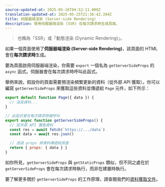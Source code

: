 ```yaml
---
source-updated-at: 2025-05-16T04:52:11.000Z
translation-updated-at: 2025-05-25T21:36:42.394Z
title: 伺服器端渲染 (Server-side Rendering)
description: 使用伺服器端渲染 (SSR) 在每次請求時生成頁面。
---
```


> 也稱為「SSR」或「動態渲染 (Dynamic Rendering)」。

如果一個頁面使用了**伺服器端渲染 (Server-side Rendering)**，該頁面的 HTML 會在**每次請求時**生成。

要為頁面啟用伺服器端渲染，你需要 `export` 一個名為 `getServerSideProps` 的 `async` 函式。伺服器會在每次請求時呼叫此函式。

舉例來說，假設你的頁面需要預渲染頻繁更新的資料（從外部 API 獲取）。你可以編寫 `getServerSideProps` 來獲取這些資料並傳遞給 `Page` 元件，如下所示：

```jsx
export default function Page({ data }) {
  // 渲染資料...
}

// 此函式會在每次請求時被呼叫
export async function getServerSideProps() {
  // 從外部 API 獲取資料
  const res = await fetch(`https://.../data`)
  const data = await res.json()

  // 透過 props 將資料傳遞給頁面
  return { props: { data } }
}
```

如你所見，`getServerSideProps` 與 `getStaticProps` 類似，但不同之處在於 `getServerSideProps` 會在每次請求時執行，而非在建置時執行。

要了解更多關於 `getServerSideProps` 的工作原理，請查閱我們的[資料獲取文件](/docs/pages/building-your-application/data-fetching/get-server-side-props)。